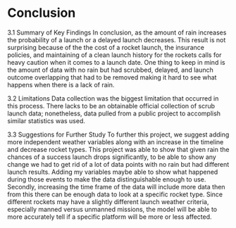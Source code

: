 # Conclusion

3.1 Summary of Key Findings
In conclusion, as the amount of rain increases the probability of a launch or a delayed launch decreases. This result is not surprising because of the the cost of a rocket launch, the insurance policies, and maintaining of a clean launch history for the rockets calls for heavy caution when it comes to a launch date. One thing to keep in mind is the amount of data with no rain but had scrubbed, delayed, and launch outcome overlapping that had to be removed making it hard to see what happens when there is a lack of rain. 

3.2 Limitations
Data collection was the biggest limitation that occurred in this process. There lacks to be an obtainable official collection of scrub launch data; nonetheless, data pulled from a public project to accomplish similar statistics was used. 

3.3 Suggestions for Further Study
To further this project, we suggest adding more independent weather variables along with an increase in the timeline and decrease rocket types. This project was able to show that given rain the chances of a success launch drops significantly, to be able to show any change we had to get rid of a lot of data points with no rain but had different launch results. Adding my variables maybe able to show what happened during those events to make the data distinguishable enough to use. Secondly, increasing the time frame of the data will include more data then from this there can be enough data to look at a specific rocket type. Since different rockets may have a slightly different launch weather criteria, especially manned versus unmanned missions, the model will be able to more accurately tell if a specific platform will be more or less affected. 
